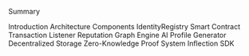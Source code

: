 Summary

Introduction
Architecture
Components
IdentityRegistry Smart Contract
Transaction Listener
Reputation Graph Engine
AI Profile Generator
Decentralized Storage
Zero-Knowledge Proof System
Inflection SDK
